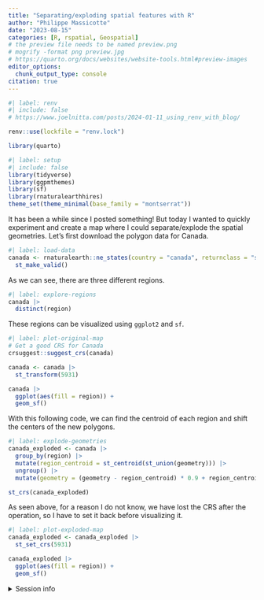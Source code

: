 ```yaml
---
title: "Separating/exploding spatial features with R"
author: "Philippe Massicotte"
date: "2023-08-15"
categories: [R, rspatial, Geospatial]
# the preview file needs to be named preview.png
# mogrify -format png preview.jpg
# https://quarto.org/docs/websites/website-tools.html#preview-images
editor_options:
  chunk_output_type: console
citation: true
---
```


```r
#| label: renv
#| include: false
# https://www.joelnitta.com/posts/2024-01-11_using_renv_with_blog/

renv::use(lockfile = "renv.lock")

library(quarto)
```

```r
#| label: setup
#| include: false
library(tidyverse)
library(ggpmthemes)
library(sf)
library(rnaturalearthhires)
theme_set(theme_minimal(base_family = "montserrat"))
```

It has been a while since I posted something! But today I wanted to quickly experiment and create a map where I could separate/explode the spatial geometries. Let's first download the polygon data for Canada.

```r
#| label: load-data
canada <- rnaturalearth::ne_states(country = "canada", returnclass = "sf") |>
  st_make_valid()
```

As we can see, there are three different regions.

```r
#| label: explore-regions
canada |>
  distinct(region)
```

These regions can be visualized using `ggplot2` and `sf`.

```r
#| label: plot-original-map
# Get a good CRS for Canada
crsuggest::suggest_crs(canada)

canada <- canada |>
  st_transform(5931)

canada |>
  ggplot(aes(fill = region)) +
  geom_sf()
```

With this following code, we can find the centroid of each region and shift the centers of the new polygons.

```r
#| label: explode-geometries
canada_exploded <- canada |>
  group_by(region) |>
  mutate(region_centroid = st_centroid(st_union(geometry))) |>
  ungroup() |>
  mutate(geometry = (geometry - region_centroid) * 0.9 + region_centroid)

st_crs(canada_exploded)
```

As seen above, for a reason I do not know, we have lost the CRS after the operation, so I have to set it back before visualizing it.

```r
#| label: plot-exploded-map
canada_exploded <- canada_exploded |>
  st_set_crs(5931)

canada_exploded |>
  ggplot(aes(fill = region)) +
  geom_sf()
```

<details>
  
<summary>Session info</summary>

```r
## Reproducibility info
options(width = 120)
devtools::session_info()
```

</details>
